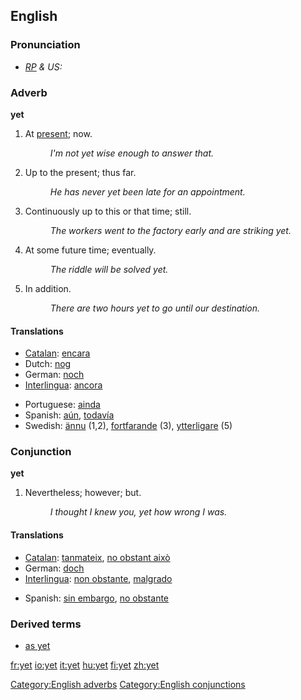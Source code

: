 ==English==
===Pronunciation===
* ''[[RP]] & US:'' {{IPA|/jet/}}

===Adverb===
'''yet'''

#At [[present]]; now. 
#:''I'm not yet wise enough to answer that. ''
#Up to the present; thus far. 
#:''He has never yet been late for an appointment. ''
#Continuously up to this or that time; still. 
#:''The workers went to the factory early and are striking yet. ''
#At some future time; eventually. 
#:''The riddle will be solved yet. ''
#In addition. 
#:''There are two hours yet to go until our destination. ''

====Translations====
{{top}}
*[[Catalan]]: [[encara]]
*Dutch: [[nog]]
*German: [[noch]]
*[[Interlingua]]: [[ancora]]
{{mid}}
*Portuguese: [[ainda]]
*Spanish: [[aún]], [[todavía]]
*Swedish: [[ännu]] (1,2), [[fortfarande]] (3), [[ytterligare]] (5)
{{bottom}}

===Conjunction===
'''yet'''

#­Nevertheless; however; but. 
#:''I thought I knew you, yet how wrong I was.'' 

====Translations====
{{top}}
*[[Catalan]]: [[tanmateix]], [[no obstant això]]
*German: [[doch]]
*[[Interlingua]]: [[non obstante]], [[malgrado]]
{{mid}}
*Spanish: [[sin embargo]], [[no obstante]]
{{bottom}}

===Derived terms===
* [[as yet]]


[[Category:English adverbs]]
[[Category:English conjunctions]]

[[fr:yet]]
[[io:yet]]
[[it:yet]]
[[hu:yet]]
[[fi:yet]]
[[zh:yet]]